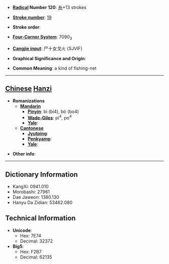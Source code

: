 * '''[[Wiktionary:Chinese radical index| Radical]] Number 120''': [[Wiktionary:Chinese radical index 糸|糸]]+13 strokes

* '''[[Wiktionary:Chinese total strokes index|Stroke number]]''': [[Wiktionary:Chinese total strokes index 19|19]]

* '''Stroke order''': 

* '''[[Wiktionary:Chinese four corner index|Four-Corner System]]''': 7090<sub>3</sub>

* '''[[Wiktionary:Chinese Cangjie index|Cangjie input]]''': 尸十女戈火 (SJVIF)

* '''Graphical Significance and Origin''': 

* '''Common Meaning''': a kind of fishing-net

----

== [[Chinese]] [[Hanzi]] ==

* '''Romanizations'''
** '''[[Mandarin]]'''
*** '''[[Pinyin]]''': bì (bi4), bò (bo4)
*** '''[[Wade-Giles]]''': pi<sup>4</sup>, po<sup>4</sup>
*** '''[[Yale]]''': 
** '''[[Cantonese]]'''
*** '''[[Jyutping]]''':
*** '''[[Penkyamp]]''': 
*** '''[[Yale]]''': 

* '''Other info''': 

----

== Dictionary Information ==

* KangXi: 0941.010
* Morobashi: 27961
* Dae Jaweon: 1380.130
* Hanyu Da Zidian: 53462.080

== Technical Information ==

* '''Unicode''':
** Hex: 7E74
** Decimal: 32372
* '''Big5''':
** Hex: F2B7
** Decimal: 62135
